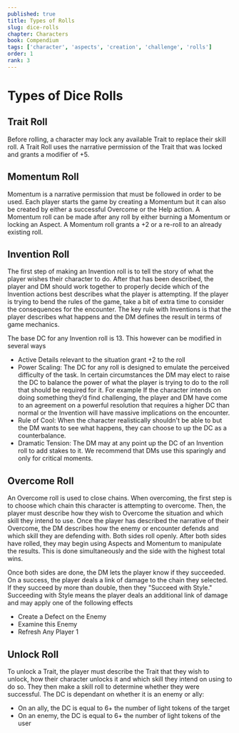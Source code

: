 ```yaml
---
published: true
title: Types of Rolls
slug: dice-rolls
chapter: Characters
book: Compendium
tags: ['character', 'aspects', 'creation', 'challenge', 'rolls']
order: 1
rank: 3
---
```


# Types of Dice Rolls

## Trait Roll

Before rolling, a character may lock any available Trait to replace their skill roll. A Trait Roll uses the narrative permission of the Trait that was locked and grants a modifier of +5.

## Momentum Roll

Momentum is a narrative permission that must be followed in order to be used. Each player starts the game by creating a Momentum but it can also be created by either a successful Overcome or the Help action. A Momentum roll can be made after any roll by either burning a Momentum or locking an Aspect. A Momentum roll grants a +2 or a re-roll to an already existing roll.

## Invention Roll

The first step of making an Invention roll is to tell the story of what the player wishes their character to do. After that has been described, the player and DM should work together to properly decide which of the Invention actions best describes what the player is attempting. If the player is trying to bend the rules of the game, take a bit of extra time to consider the consequences for the encounter. The key rule with Inventions is that the player describes what happens and the DM defines the result in terms of game mechanics.

The base DC for any Invention roll is 13. This however can be modified in several ways

-   Active Details relevant to the situation grant +2 to the roll
-   Power Scaling: The DC for any roll is designed to emulate the perceived difficulty of the task. In certain circumstances the DM may elect to raise the DC to balance the power of what the player is trying to do to the roll that should be required for it. For example If the character intends on doing something they’d find challenging, the player and DM have come to an agreement on a powerful resolution that requires a higher DC than normal or the Invention will have massive implications on the encounter.
-   Rule of Cool: When the character realistically shouldn't be able to but the DM wants to see what happens, they can choose to up the DC as a counterbalance.
-   Dramatic Tension: The DM may at any point up the DC of an Invention roll to add stakes to it. We recommend that DMs use this sparingly and only for critical moments.

## Overcome Roll

An Overcome roll is used to close chains. When overcoming, the first step is to choose which chain this character is attempting to overcome. Then, the player must describe how they wish to Overcome the situation and which skill they intend to use. Once the player has described the narrative of their Overcome, the DM describes how the enemy or encounter defends and which skill they are defending with. Both sides roll openly. After both sides have rolled, they may begin using Aspects and Momentum to manipulate the results. This is done simultaneously and the side with the highest total wins.

Once both sides are done, the DM lets the player know if they succeeded. On a success, the player deals a link of damage to the chain they selected. If they succeed by more than double, then they "Succeed with Style." Succeeding with Style means the player deals an additional link of damage and may apply one of the following effects

-   Create a Defect on the Enemy
-   Examine this Enemy
-   Refresh Any Player 1

## Unlock Roll

To unlock a Trait, the player must describe the Trait that they wish to unlock, how their character unlocks it and which skill they intend on using to do so. They then make a skill roll to determine whether they were successful. The DC is dependant on whether it is an enemy or ally:

-   On an ally, the DC is equal to 6+ the number of light tokens of the target
-   On an enemy, the DC is equal to 6+ the number of light tokens of the user
